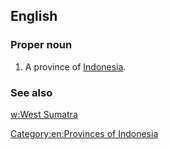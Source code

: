 ==English==

===Proper noun===
{{en-proper noun}}

# A province of [[Indonesia]].

===See also===
[[w:West Sumatra]]

[[Category:en:Provinces of Indonesia]]
